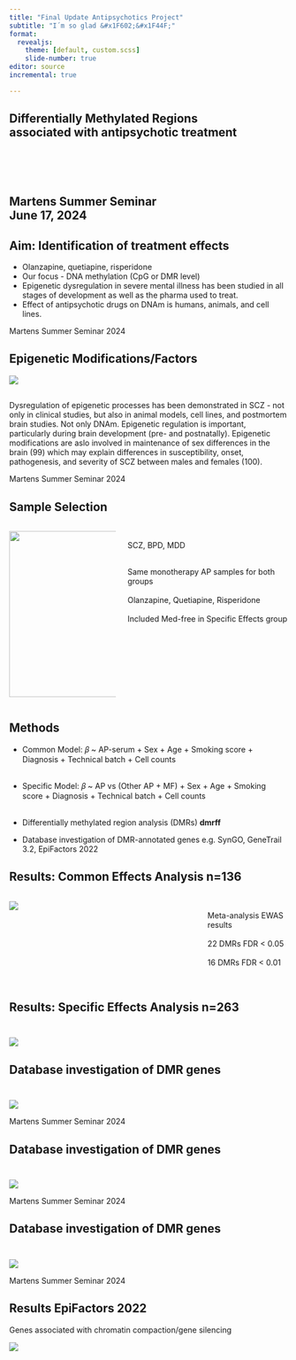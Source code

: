 ```yaml
---
title: "Final Update Antipsychotics Project"
subtitle: "I´m so glad &#x1F602;&#x1F44F;"
format: 
  revealjs:
    theme: [default, custom.scss]
    slide-number: true
editor: source
incremental: true

---
```

## Differentially Methylated Regions <br> associated with antipsychotic treatment <br> <br> <br> <br> <br> Martens Summer Seminar <br> June 17, 2024 {background-color="black" background-image="img/summerFlowers.jpg" background-size="cover" background-opacity="0.7"}



## Aim: Identification of treatment effects <br>

-  Olanzapine, quetiapine, risperidone 
-  Our focus - DNA methylation (CpG or DMR level) 
-  Epigenetic dysregulation in severe mental illness has been studied in all stages of development  as well as the pharma used to treat. 
-  Effect of antipsychotic drugs on DNAm is humans, animals, and cell lines.

::: footer
Martens Summer Seminar 2024
:::

## Epigenetic Modifications/Factors 


![](img/Smigielski.png)

##


Dysregulation of epigenetic processes has been demonstrated in SCZ - not only in clinical studies, but also in animal models, cell lines, and postmortem brain studies. Not only DNAm. Epigenetic regulation is important, particularly during brain development (pre- and postnatally).  Epigenetic modifications are aslo involved in maintenance of sex differences in the brain (99) which may explain differences in susceptibility, onset, pathogenesis, and severity of SCZ between males and females (100). 

::: footer
Martens Summer Seminar 2024
:::

## Sample Selection {.smaller}

:::: columns

::: {.column width="40%"}

![](img/Sample_Selection.500.png){.absolute top=90 width=300px}

:::

::: {.column width="60%"}
<br>
<p>[SCZ, BPD, MDD]{.highlight}</p>

<br> Same monotherapy AP samples for both groups <br><br> Olanzapine, Quetiapine, Risperidone <br><br> Included Med-free in Specific Effects group    

:::

::::

## Methods

- Common 
Model: 𝛽 ~ AP-serum + Sex + Age + Smoking score + Diagnosis + Technical batch + Cell counts <br><br> 

- Specific 
Model: 𝛽 ~ AP vs (Other AP + MF) + Sex + Age + Smoking score + Diagnosis + Technical batch + Cell counts <br><br> 

- Differentially methylated region analysis (DMRs) __dmrff__

- Database investigation of DMR-annotated genes e.g. SynGO, GeneTrail 3.2, EpiFactors 2022


## Results: Common Effects Analysis n=136 {.smaller}

:::: columns

:::{.column width="70%"}

![](img/CommonEffectsDMRsb.png)

:::

::: {.column width="30%"}

<br> Meta-analysis EWAS results<br>
<br> 22 DMRs FDR < 0.05 <br><br> 
16 DMRs FDR < 0.01 <br><br>  

:::

::::

## Results: Specific Effects Analysis n=263 <br><br>

![](img/SpecificDMRs.png)



## Database investigation of DMR genes<br><br>


![](img/GeneTrail3.2.png)

::: footer
Martens Summer Seminar 2024
:::   

## Database investigation of DMR genes <br><br>

![](img/SynGO.png)

::: footer
Martens Summer Seminar 2024
:::

## Database investigation of DMR genes <br><br>


![](img/EpiFactors.png)

::: footer
Martens Summer Seminar 2024
:::
## Results EpiFactors 2022

Genes associated with chromatin compaction/gene silencing

![](img/CommonEffects_EpiFactors.png)

##

## 
